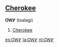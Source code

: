 ==[[Cherokee]]==
<!-- i have little idea about cherokee parts of speech -->
'''ᏣᎳᎩ''' (tsalagi)

# [[Cherokee]]

[[es:ᏣᎳᎩ]]
[[la:ᏣᎳᎩ]]
[[nl:ᏣᎳᎩ]]